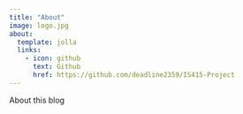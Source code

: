 ```yaml
---
title: "About"
image: logo.jpg
about:
  template: jolla
  links:
    - icon: github
      text: Github
      href: https://github.com/deadline2359/IS415-Project
---
```


About this blog

